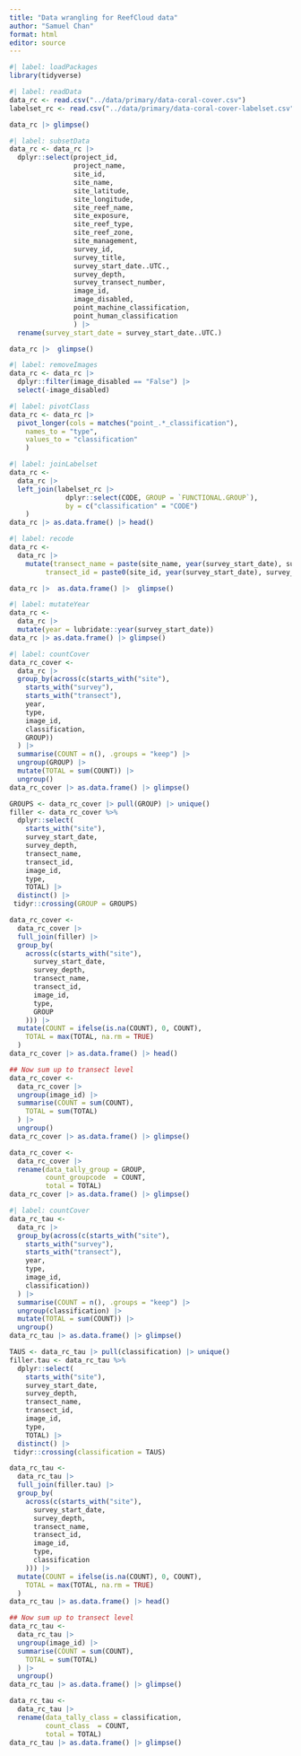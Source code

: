 ```yaml
---
title: "Data wrangling for ReefCloud data"
author: "Samuel Chan"
format: html
editor: source
---
```


```r
#| label: loadPackages
library(tidyverse)
```

```r
#| label: readData
data_rc <- read.csv("../data/primary/data-coral-cover.csv")
labelset_rc <- read.csv("../data/primary/data-coral-cover-labelset.csv")

data_rc |> glimpse()
```


```r
#| label: subsetData
data_rc <- data_rc |> 
  dplyr::select(project_id,
                project_name,
                site_id,
                site_name,
                site_latitude,
                site_longitude,
                site_reef_name,
                site_exposure,
                site_reef_type,
                site_reef_zone,
                site_management,
                survey_id,
                survey_title,
                survey_start_date..UTC.,
                survey_depth,
                survey_transect_number, 
                image_id,
                image_disabled,
                point_machine_classification,
                point_human_classification
                ) |> 
  rename(survey_start_date = survey_start_date..UTC.)

data_rc |>  glimpse()
```

```r
#| label: removeImages
data_rc <- data_rc |> 
  dplyr::filter(image_disabled == "False") |> 
  select(-image_disabled)
```

```r
#| label: pivotClass
data_rc <- data_rc |> 
  pivot_longer(cols = matches("point_.*_classification"),
    names_to = "type",
    values_to = "classification"
    ) 
```

```r
#| label: joinLabelset
data_rc <-
  data_rc |>
  left_join(labelset_rc |>
              dplyr::select(CODE, GROUP = `FUNCTIONAL.GROUP`),
              by = c("classification" = "CODE")
    )
data_rc |> as.data.frame() |> head() 
```

```r
#| label: recode
data_rc <- 
  data_rc |> 
    mutate(transect_name = paste(site_name, year(survey_start_date), survey_transect_number, sep ="_"),
         transect_id = paste0(site_id, year(survey_start_date), survey_transect_number))

data_rc |>  as.data.frame() |>  glimpse()
```

```r
#| label: mutateYear
data_rc <-
  data_rc |>
  mutate(year = lubridate::year(survey_start_date))
data_rc |> as.data.frame() |> glimpse() 
```

```r
#| label: countCover
data_rc_cover <- 
  data_rc |> 
  group_by(across(c(starts_with("site"),
    starts_with("survey"),
    starts_with("transect"),
    year,
    type,
    image_id,
    classification,
    GROUP))
  ) |>
  summarise(COUNT = n(), .groups = "keep") |> 
  ungroup(GROUP) |>
  mutate(TOTAL = sum(COUNT)) |>
  ungroup() 
data_rc_cover |> as.data.frame() |> glimpse() 
```

```r
GROUPS <- data_rc_cover |> pull(GROUP) |> unique()
filler <- data_rc_cover %>%
  dplyr::select(
    starts_with("site"),
    survey_start_date,
    survey_depth,
    transect_name,
    transect_id,
    image_id,
    type,
    TOTAL) |> 
  distinct() |> 
 tidyr::crossing(GROUP = GROUPS) 

data_rc_cover <-
  data_rc_cover |> 
  full_join(filler) |>
  group_by(
    across(c(starts_with("site"),
      survey_start_date,
      survey_depth,
      transect_name,
      transect_id,
      image_id,
      type,
      GROUP
    ))) |> 
  mutate(COUNT = ifelse(is.na(COUNT), 0, COUNT),
    TOTAL = max(TOTAL, na.rm = TRUE)
  )
data_rc_cover |> as.data.frame() |> head() 
```

```r
## Now sum up to transect level
data_rc_cover <- 
  data_rc_cover |>
  ungroup(image_id) |>
  summarise(COUNT = sum(COUNT),
    TOTAL = sum(TOTAL)
  ) |> 
  ungroup() 
data_rc_cover |> as.data.frame() |> glimpse()

data_rc_cover <- 
  data_rc_cover |> 
  rename(data_tally_group = GROUP,
         count_groupcode  = COUNT,
         total = TOTAL)
data_rc_cover |> as.data.frame() |> glimpse()
```

```r
#| label: countCover
data_rc_tau <- 
  data_rc |> 
  group_by(across(c(starts_with("site"),
    starts_with("survey"),
    starts_with("transect"),
    year,
    type,
    image_id,
    classification))
  ) |>
  summarise(COUNT = n(), .groups = "keep") |> 
  ungroup(classification) |>
  mutate(TOTAL = sum(COUNT)) |>
  ungroup() 
data_rc_tau |> as.data.frame() |> glimpse() 
```

```r
TAUS <- data_rc_tau |> pull(classification) |> unique()
filler.tau <- data_rc_tau %>%
  dplyr::select(
    starts_with("site"),
    survey_start_date,
    survey_depth,
    transect_name,
    transect_id,
    image_id,
    type,
    TOTAL) |> 
  distinct() |> 
 tidyr::crossing(classification = TAUS) 

data_rc_tau <-
  data_rc_tau |> 
  full_join(filler.tau) |>
  group_by(
    across(c(starts_with("site"),
      survey_start_date,
      survey_depth,
      transect_name,
      transect_id,
      image_id,
      type,
      classification
    ))) |> 
  mutate(COUNT = ifelse(is.na(COUNT), 0, COUNT),
    TOTAL = max(TOTAL, na.rm = TRUE)
  )
data_rc_tau |> as.data.frame() |> head() 
```

```r
## Now sum up to transect level
data_rc_tau <- 
  data_rc_tau |>
  ungroup(image_id) |>
  summarise(COUNT = sum(COUNT),
    TOTAL = sum(TOTAL)
  ) |> 
  ungroup() 
data_rc_tau |> as.data.frame() |> glimpse()

data_rc_tau <- 
  data_rc_tau |> 
  rename(data_tally_class = classification,
         count_class  = COUNT,
         total = TOTAL)
data_rc_tau |> as.data.frame() |> glimpse()
```
